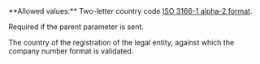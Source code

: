<ParamField body="CountryCode" type="string" >     
**Allowed values:** Two-letter country code  <a href="/api-reference/overview/data-formats" target="_blank">ISO 3166-1 alpha-2 format</a>.

Required if the parent parameter is sent.

The country of the registration of the legal entity, against which the company number format is validated.
</ParamField>